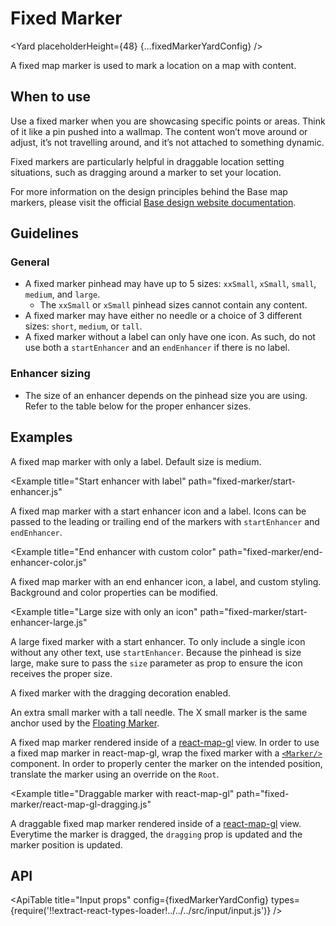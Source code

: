 <!--
Copyright (c) Uber Technologies, Inc.

This source code is licensed under the MIT license found in the
LICENSE file in the root directory of this source tree.
-->






# Fixed Marker

<Yard placeholderHeight={48} {...fixedMarkerYardConfig} />

A fixed map marker is used to mark a location on a map with content.

## When to use

Use a fixed marker when you are showcasing specific points or areas. Think of it like a pin pushed into a wallmap. The content won’t move around or adjust, it’s not travelling around, and it’s not attached to something dynamic.

Fixed markers are particularly helpful in draggable location setting situations, such as dragging around a marker to set your location.

For more information on the design principles behind the Base map markers, please visit the official [Base design website documentation](https://base.uber.com/map-usage-markers).

## Guidelines

### General

- A fixed marker pinhead may have up to 5 sizes: `xxSmall`, `xSmall`, `small`, `medium`, and `large`.
  - The `xxSmall` or `xSmall` pinhead sizes cannot contain any content.
- A fixed marker may have either no needle or a choice of 3 different sizes: `short`, `medium`, or `tall`.
- A fixed marker without a label can only have one icon. As such, do not use both a `startEnhancer` and an `endEnhancer` if there is no label.

### Enhancer sizing

- The size of an enhancer depends on the pinhead size you are using. Refer to the table below for the proper enhancer sizes.

<FixedMarkerSizingTable />

## Examples

<Example title="Basic usage with label" path="fixed-marker/basic.js">
  <Basic />
</Example>

A fixed map marker with only a label. Default size is medium.

<Example
  title="Start enhancer with label"
  path="fixed-marker/start-enhancer.js"
>
  <StartEnhancer />
</Example>

A fixed map marker with a start enhancer icon and a label. Icons can be passed to the leading or trailing end of the markers with `startEnhancer` and `endEnhancer`.

<Example
  title="End enhancer with custom color"
  path="fixed-marker/end-enhancer-color.js"
>
  <EndEnhancerColor />
</Example>

A fixed map marker with an end enhancer icon, a label, and custom styling. Background and color properties can be modified.

<Example
  title="Large size with only an icon"
  path="fixed-marker/start-enhancer-large.js"
>
  <StartEnhancerLarge />
</Example>

A large fixed marker with a start enhancer. To only include a single icon without any other text, use `startEnhancer`. Because the pinhead is size large, make sure to pass the `size` parameter as prop to ensure the icon receives the proper size.

<Example title="Dragging state" path="fixed-marker/dragging.js">
  <Dragging />
</Example>

A fixed marker with the dragging decoration enabled.

<Example title="X small marker" path="fixed-marker/x-small.js">
  <XSmall />
</Example>

An extra small marker with a tall needle. The X small marker is the same anchor used by the [Floating Marker](../floating-marker).

<Example title="Usage with react-map-gl" path="fixed-marker/react-map-gl.js">
  <ReactMapGL />
</Example>

A fixed map marker rendered inside of a [react-map-gl](https://visgl.github.io/react-map-gl/) view. In order to use a fixed map marker in react-map-gl, wrap the fixed marker with a [`<Marker/>`](https://visgl.github.io/react-map-gl/docs/api-reference/marker) component. In order to properly center the marker on the intended position, translate the marker using an override on the `Root`.

<Example
  title="Draggable marker with react-map-gl"
  path="fixed-marker/react-map-gl-dragging.js"
>
  <ReactMapGLDragging />
</Example>

A draggable fixed map marker rendered inside of a [react-map-gl](https://visgl.github.io/react-map-gl/) view. Everytime the marker is dragged, the `dragging` prop is updated and the marker position is updated.

## API

<ApiTable
  title="Input props"
  config={fixedMarkerYardConfig}
  types={require('!!extract-react-types-loader!../../../src/input/input.js')}
/>

<Exports
  component={FixedMarkerExports}
  title="Fixed Marker exports"
  path="baseui/map-marker"
/>
